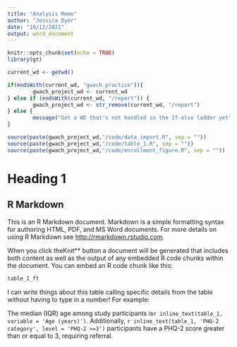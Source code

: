 ```yaml
---
title: "Analysis Memo"
author: "Jessica Dyer"
date: "10/12/2021"
output: word_document
---
```


```r
knitr::opts_chunk$set(echo = TRUE)
library(gt)

current_wd <- getwd()

if(endsWith(current_wd, "gwach_practice")){
        gwach_project_wd <- current_wd
} else if (endsWith(current_wd, "/report")) {
        gwach_project_wd <- str_remove(current_wd, "/report")
} else {
        message("Got a WD that's not handled in the If-else ladder yet")
}

source(paste(gwach_project_wd,"/code/data_import.R", sep = ""))
source(paste(gwach_project_wd,"/code/table_1.R", sep = ""))
source(paste(gwach_project_wd,"/code/enrollment_figure.R", sep = ""))
```

# Heading 1
## R Markdown

This is an R Markdown document. Markdown is a simple formatting syntax for authoring HTML, PDF, and MS Word documents. For more details on using R Markdown see <http://rmarkdown.rstudio.com>.

When you click theKnit** button a document will be generated that includes both content as well as the output of any embedded R code chunks within the document. You can embed an R code chunk like this:

```r
table_1_ft
```

I can write things about this table calling specific details from the table without having to type in a number! For example: 


The median (IQR) age among study participants is`r inline_text(table_1, variable = 'Age (years)')`. Additionally, `r inline_text(table_1, 'PHQ-2 category', level = 'PHQ-2 >=3')` participants have a PHQ-2 score greater than or equal to 3, requiring referral. 


